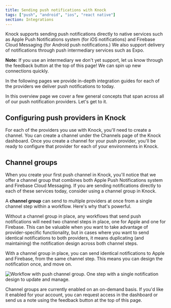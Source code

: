 ```yaml
---
title: Sending push notifications with Knock
tags: ["push", "android", "ios", "react native"]
section: Integrations
---
```


Knock supports sending push notifications directly to native services such as Apple Push Notifications system (for iOS notifications) and Firebase Cloud Messaging (for Android push notifications.) We also support delivery of notifications through push intermediary services such as Expo.

**Note:** If you use an intermediary we don't yet support, let us know through the feedback button at the top of this page! We can spin up new connections quickly.

In the following pages we provide in-depth integration guides for each of the providers we deliver push notifications to today.

In this overview page we cover a few general concepts that span across all of our push notification providers. Let's get to it.

## Configuring push providers in Knock

For each of the providers you use with Knock, you'll need to create a channel. You can create a channel under the Channels page of the Knock dashboard. Once you create a channel for your push provider, you'll be ready to configure that provider for each of your environments in Knock.

## Channel groups

When you create your first push channel in Knock, you'll notice that we offer a channel group that combines both Apple Push Notifications system and Firebase Cloud Messaging. If you are sending notifications directly to each of these services today, consider using a channel group in Knock.

A **channel group** can send to multiple providers at once from a single channel step within a workflow. Here's why that's powerful.

Without a channel group in place, any workflows that send push notifications will need two channel steps in place, one for Apple and one for Firebase. This can be valuable when you want to take advantage of provider-specific functionality, but in cases where you want to send identical notifications to both providers, it means duplicating (and maintaining) the notification design across both channel steps.

With a channel group in place, you can send identical notifications to Apple and Firebase, from the same channel step. This means you can design the notification once, and move on.

![Workflow with push channel group. One step with a single notification design to update and manage. ](/images/channel-group-example.png)

Channel groups are currently enabled on an on-demand basis. If you'd like it enabled for your account, you can request access in the dashboard or send us a note using the feedback button at the top of this page.
